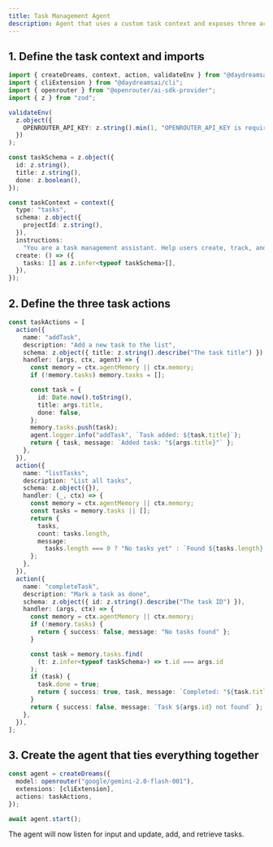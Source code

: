 ```yaml
---
title: Task Management Agent
description: Agent that uses a custom task context and exposes three actions.
---
```


## 1. Define the task context and imports

```typescript title="index.ts"
import { createDreams, context, action, validateEnv } from "@daydreamsai/core";
import { cliExtension } from "@daydreamsai/cli";
import { openrouter } from "@openrouter/ai-sdk-provider";
import { z } from "zod";

validateEnv(
  z.object({
    OPENROUTER_API_KEY: z.string().min(1, "OPENROUTER_API_KEY is required"),
  })
);

const taskSchema = z.object({
  id: z.string(),
  title: z.string(),
  done: z.boolean(),
});

const taskContext = context({
  type: "tasks",
  schema: z.object({
    projectId: z.string(),
  }),
  instructions:
    "You are a task management assistant. Help users create, track, and manage their tasks.",
  create: () => ({
    tasks: [] as z.infer<typeof taskSchema>[],
  }),
});
```

## 2. Define the three task actions

```typescript title="index.ts"
const taskActions = [
  action({
    name: "addTask",
    description: "Add a new task to the list",
    schema: z.object({ title: z.string().describe("The task title") }),
    handler: (args, ctx, agent) => {
      const memory = ctx.agentMemory || ctx.memory;
      if (!memory.tasks) memory.tasks = [];

      const task = {
        id: Date.now().toString(),
        title: args.title,
        done: false,
      };
      memory.tasks.push(task);
      agent.logger.info("addTask", `Task added: ${task.title}`);
      return { task, message: `Added task: "${args.title}"` };
    },
  }),
  action({
    name: "listTasks",
    description: "List all tasks",
    schema: z.object({}),
    handler: (_, ctx) => {
      const memory = ctx.agentMemory || ctx.memory;
      const tasks = memory.tasks || [];
      return {
        tasks,
        count: tasks.length,
        message:
          tasks.length === 0 ? "No tasks yet" : `Found ${tasks.length} task(s)`,
      };
    },
  }),
  action({
    name: "completeTask",
    description: "Mark a task as done",
    schema: z.object({ id: z.string().describe("The task ID") }),
    handler: (args, ctx) => {
      const memory = ctx.agentMemory || ctx.memory;
      if (!memory.tasks) {
        return { success: false, message: "No tasks found" };
      }

      const task = memory.tasks.find(
        (t: z.infer<typeof taskSchema>) => t.id === args.id
      );
      if (task) {
        task.done = true;
        return { success: true, task, message: `Completed: "${task.title}"` };
      }
      return { success: false, message: `Task ${args.id} not found` };
    },
  }),
];
```

## 3. Create the agent that ties everything together

```typescript title="index.ts"
const agent = createDreams({
  model: openrouter("google/gemini-2.0-flash-001"),
  extensions: [cliExtension],
  actions: taskActions,
});

await agent.start();
```

The agent will now listen for input and update, add, and retrieve tasks.
